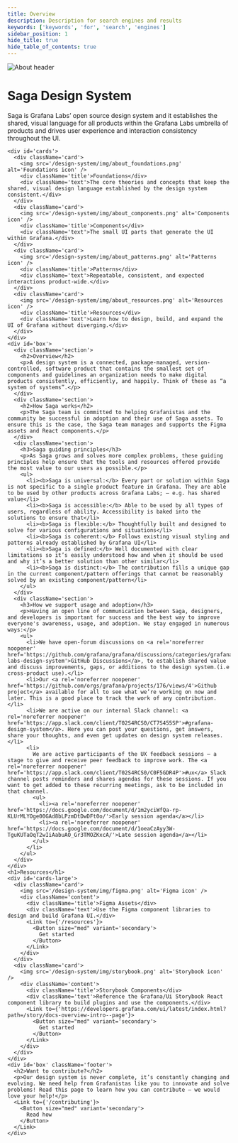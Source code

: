 ```yaml
---
title: Overview
description: Description for search engines and results
keywords: ['keywords', 'for', 'search', 'engines']
sidebar_position: 1
hide_title: true
hide_table_of_contents: true
---
```



<div id='about'>
  <img src='/design-system/img/about_header.png' alt='About header' />
 
  <div id='content'> 
    <h1>Saga Design System</h1>
    <p>Saga is Grafana Labs’ open source design system and it establishes the shared, visual language for all products within the Grafana Labs umbrella of products and drives user experience and interaction consistency throughout the UI.</p>
  
    <div id='cards'>
      <div className='card'>
        <img src='/design-system/img/about_foundations.png' alt='Foundations icon' />
        <div className='title'>Foundations</div>
        <div className='text'>The core theories and concepts that keep the shared, visual design language established by the design system consistent.</div>
      </div>
      <div className='card'>
        <img src='/design-system/img/about_components.png' alt='Components icon' />
        <div className='title'>Components</div>
        <div className='text'>The small UI parts that generate the UI within Grafana.</div>
      </div>
      <div className='card'>
        <img src='/design-system/img/about_patterns.png' alt='Patterns icon' />
        <div className='title'>Patterns</div>
        <div className='text'>Repeatable, consistent, and expected interactions product-wide.</div>
      </div>
      <div className='card'>
        <img src='/design-system/img/about_resources.png' alt='Resources icon' />
        <div className='title'>Resources</div>
        <div className='text'>Learn how to design, build, and expand the UI of Grafana without diverging.</div>
      </div>
    </div>
    <div id='box'>
      <div className='section'>
        <h2>Overview</h2>
        <p>A design system is a connected, package-managed, version-controlled, software product that contains the smallest set of components and guidelines an organization needs to make digital products consistently, efficiently, and happily. Think of these as “a system of systems”.</p>
      </div>
      <div className='section'>
        <h2>How Saga works</h2>
        <p>The Saga team is committed to helping Grafanistas and the community be successful in adoption and their use of Saga assets. To ensure this is the case, the Saga team manages and supports the Figma assets and React components.</p>
      </div>
      <div className='section'>
        <h3>Saga guiding principles</h3>
        <p>As Saga grows and solves more complex problems, these guiding principles help ensure that the tools and resources offered provide the most value to our users as possible.</p>
        <ul>
          <li><b>Saga is universal:</b> Every part or solution within Saga is not specific to a single product feature in Grafana. They are able to be used by other products across Grafana Labs; — e.g. has shared value</li>
          <li><b>Saga is accessible:</b> Able to be used by all types of users, regardless of ability. Accessibility is baked into the solutions to ensure that</li>
          <li><b>Saga is flexible:</b> Thoughtfully built and designed to solve for various configurations and situations</li>
          <li><b>Saga is coherent:</b> Follows existing visual styling and patterns already established by Grafana UI</li>
          <li><b>Saga is defined:</b> Well documented with clear limitations so it’s easily understood how and when it should be used and why it’s a better solution than other similar</li>
          <li><b>Saga is distinct:</b> The contribution fills a unique gap in the current component/pattern offerings that cannot be reasonably solved by an existing component/pattern</li>
        </ul>
      </div>
      <div className='section'>
        <h3>How we support usage and adoption</h3>
        <p>Having an open line of communication between Saga, designers, and developers is important for success and the best way to improve everyone's awareness, usage, and adoption. We stay engaged in numerous ways:</p>
        <ul>
          <li>We have open-forum discussions on <a rel='noreferrer noopener' href='https://github.com/grafana/grafana/discussions/categories/grafana-labs-design-system'>GitHub Discussions</a>, to establish shared value and discuss improvements, gaps, or additions to the design system.(i.e cross-product use).</li>
          <li>Our <a rel='noreferrer noopener' href='https://github.com/orgs/grafana/projects/176/views/4'>Github project</a> available for all to see what we’re working on now and later. This is a good place to track the work of any contribution.</li>
          <li>We are active on our internal Slack channel: <a rel='noreferrer noopener' href='https://app.slack.com/client/T02S4RCS0/CT7S455SP'>#grafana-design-system</a>. Here you can post your questions, get answers, share your thoughts, and even get updates on design system releases.</li>
          <li>
            We are active participants of the UX feedback sessions — a stage to give and receive peer feedback to improve work. The <a rel='noreferrer noopener' href='https://app.slack.com/client/T02S4RCS0/C0F5GDR4P'>#ux</a> Slack channel posts reminders and shares agendas for these sessions. If you want to get added to these recurring meetings, ask to be included in that channel.
            <ul>
              <li><a rel='noreferrer noopener' href='https://docs.google.com/document/d/1m2yciWfQa-rp-KLUrMLYOge00GAd8bLPzmDtDwDFt0o/'>Early session agenda</a></li>
              <li><a rel='noreferrer noopener' href='https://docs.google.com/document/d/1oeaCzAyy3W-TguKUTaOqT2wIiAabuAO_Gr3TMOZKxcA/'>Late session agenda</a></li>
            </ul>
          </li>
        </ul>
      </div>
    </div>
    <h1>Resources</h1>
    <div id='cards-large'>
      <div className='card'>
        <img src='/design-system/img/figma.png' alt='Figma icon' />
        <div className='content'>
          <div className='title'>Figma Assets</div>
          <div className='text'>Use the Figma component libraries to design and build Grafana UI.</div>
          <Link to={'/resources'}>
            <Button size="med" variant='secondary'>
              Get started
            </Button>
          </Link>
        </div>
      </div>
      <div className='card'>
        <img src='/design-system/img/storybook.png' alt='Storybook icon' />
        <div className='content'>
          <div className='title'>Storybook Components</div>
          <div className='text'>Reference the Grafana/Ui Storybook React component library to build plugins and use the components.</div>
          <Link to={'https://developers.grafana.com/ui/latest/index.html?path=/story/docs-overview-intro--page'}>
            <Button size="med" variant='secondary'>
              Get started
            </Button>
          </Link>
        </div>
      </div>
    </div>
    <div id='box' className='footer'>
      <h2>Want to contribute?</h2>
      <p>Our design system is never complete, it’s constantly changing and evolving. We need help from Grafanistas like you to innovate and solve problems! Read this page to learn how you can contribute — we would love your help!</p>
      <Link to={'/contributing'}>
        <Button size="med" variant='secondary'>
          Read how
        </Button>
      </Link>
    </div>

  </div>
</div>
